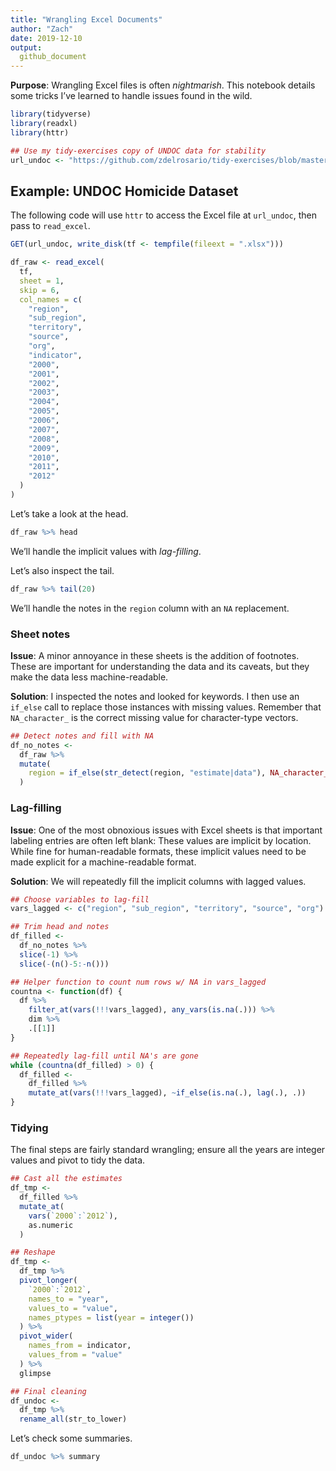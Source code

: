 ```yaml
---
title: "Wrangling Excel Documents"
author: "Zach"
date: 2019-12-10
output:
  github_document
---
```


**Purpose**: Wrangling Excel files is often *nightmarish*. This notebook details
some tricks I've learned to handle issues found in the wild.

```r
library(tidyverse)
library(readxl)
library(httr)

## Use my tidy-exercises copy of UNDOC data for stability
url_undoc <- "https://github.com/zdelrosario/tidy-exercises/blob/master/2019/2019-12-10-news-plots/GSH2013_Homicide_count_and_rate.xlsx?raw=true"
```

## Example: UNDOC Homicide Dataset
<!-- -------------------------------------------------- -->

The following code will use `httr` to access the Excel file at `url_undoc`, then
pass to `read_excel`.

```r
GET(url_undoc, write_disk(tf <- tempfile(fileext = ".xlsx")))

df_raw <- read_excel(
  tf,
  sheet = 1,
  skip = 6,
  col_names = c(
    "region",
    "sub_region",
    "territory",
    "source",
    "org",
    "indicator",
    "2000",
    "2001",
    "2002",
    "2003",
    "2004",
    "2005",
    "2006",
    "2007",
    "2008",
    "2009",
    "2010",
    "2011",
    "2012"
  )
)
```

Let's take a look at the head.

```r
df_raw %>% head
```

We'll handle the implicit values with *lag-filling*.

Let's also inspect the tail.

```r
df_raw %>% tail(20)
```

We'll handle the notes in the `region` column with an `NA` replacement.

### Sheet notes
<!-- ------------------------- -->

**Issue**: A minor annoyance in these sheets is the addition of footnotes. These
are important for understanding the data and its caveats, but they make the data
less machine-readable.

**Solution**: I inspected the notes and looked for keywords. I then use an
`if_else` call to replace those instances with missing values. Remember that
`NA_character_` is the correct missing value for character-type vectors.

```r
## Detect notes and fill with NA
df_no_notes <-
  df_raw %>%
  mutate(
    region = if_else(str_detect(region, "estimate|data"), NA_character_, region)
  )
```

### Lag-filling
<!-- ------------------------- -->

**Issue**: One of the most obnoxious issues with Excel sheets is that important
labeling entries are often left blank: These values are implicit by location.
While fine for human-readable formats, these implicit values need to be
made explicit for a machine-readable format.

**Solution**: We will repeatedly fill the implicit columns with lagged values.

```r
## Choose variables to lag-fill
vars_lagged <- c("region", "sub_region", "territory", "source", "org")

## Trim head and notes
df_filled <-
  df_no_notes %>%
  slice(-1) %>%
  slice(-(n()-5:-n()))

## Helper function to count num rows w/ NA in vars_lagged
countna <- function(df) {
  df %>%
    filter_at(vars(!!!vars_lagged), any_vars(is.na(.))) %>%
    dim %>%
    .[[1]]
}

## Repeatedly lag-fill until NA's are gone
while (countna(df_filled) > 0) {
  df_filled <-
    df_filled %>%
    mutate_at(vars(!!!vars_lagged), ~if_else(is.na(.), lag(.), .))
}
```

### Tidying
<!-- ------------------------- -->

The final steps are fairly standard wrangling; ensure all the years are integer
values and pivot to tidy the data.

```r
## Cast all the estimates
df_tmp <-
  df_filled %>%
  mutate_at(
    vars(`2000`:`2012`),
    as.numeric
  )

## Reshape
df_tmp <-
  df_tmp %>%
  pivot_longer(
    `2000`:`2012`,
    names_to = "year",
    values_to = "value",
    names_ptypes = list(year = integer())
  ) %>%
  pivot_wider(
    names_from = indicator,
    values_from = "value"
  ) %>%
  glimpse

## Final cleaning
df_undoc <-
  df_tmp %>%
  rename_all(str_to_lower)
```

Let's check some summaries.

```r
df_undoc %>% summary
```
